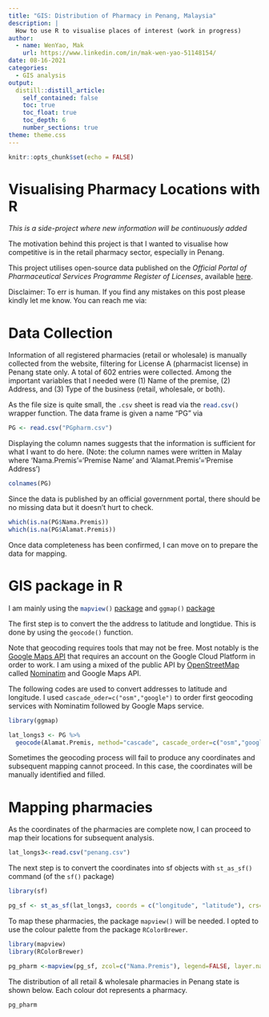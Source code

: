 ```yaml
---
title: "GIS: Distribution of Pharmacy in Penang, Malaysia"
description: |
  How to use R to visualise places of interest (work in progress)
author:
  - name: WenYao, Mak
    url: https://www.linkedin.com/in/mak-wen-yao-51148154/
date: 08-16-2021
categories: 
  - GIS analysis
output:
  distill::distill_article:
    self_contained: false
    toc: true
    toc_float: true
    toc_depth: 6
    number_sections: true
theme: theme.css
---
```


```r
knitr::opts_chunk$set(echo = FALSE)
```

# Visualising Pharmacy Locations with R

*This is a side-project where new information will be continuously added* 

The motivation behind this project is that I wanted to visualise how competitive is in the retail pharmacy sector, especially in Penang. 

This project utilises open-source data published on the *Official Portal of Pharmaceutical Services Programme Register of Licenses*, available [here](https://www.pharmacy.gov.my/v2/en/information/register-licences.html). 

Disclaimer: To err is human. If you find any mistakes on this post please kindly let me know. You can reach me via: 

# Data Collection 

Information of all registered pharmacies (retail or wholesale) is manually collected from the website, filtering for License A (pharmacist license) in Penang state only. A total of 602 entries were collected. Among the important variables that I needed were (1) Name of the premise, (2) Address, and (3) Type of the business (retail, wholesale, or both).  

As the file size is quite small, the `.csv`{.R} sheet is read via the `read.csv()`{.R} wrapper function. The data frame is given a name "PG" via

```r
PG <- read.csv("PGpharm.csv")
```

Displaying the column names suggests that the information is sufficient for what I want to do here. (Note: the column names were written in Malay where 'Nama.Premis'='Premise Name' and 'Alamat.Premis'='Premise Address') 

```r
colnames(PG)
```

Since the data is published by an official government portal, there should be no missing data but it doesn't hurt to check. 

```r
which(is.na(PG$Nama.Premis))
which(is.na(PG$Alamat.Premis))
```

Once data completeness has been confirmed, I can move on to prepare the data for mapping. 

# GIS package in R 

I am mainly using the `mapview()`{.R} [package](https://r-spatial.github.io/mapview/) and `ggmap()` [package](https://www.rdocumentation.org/packages/ggmap/versions/2.6.1)

The first step is to convert the the address to latitude and longtidue. This is done by using the `geocode()` function. 

Note that geocoding requires tools that may not be free. Most notably is the [Google Maps API](https://developers.google.com/maps/gmp-get-started) that requires an account on the Google Cloud Platform in order to work. I am using a mixed of the public API by [OpenStreetMap](https://www.openstreetmap.org/#map=6/4.116/109.455) called [Nominatim](http://nominatim.org/release-docs/latest/api/Overview/) and Google Maps API. 

The following codes are used to convert addresses to latitude and longitude. I used `cascade_oder=c("osm","google")` to order first geocoding services with Nominatim followed by Google Maps service.  

```r
library(ggmap)

lat_longs3 <- PG %>%
  geocode(Alamat.Premis, method="cascade", cascade_order=c("osm","google"), lat=latitude, long=longitude)
```

Sometimes the geocoding process will fail to produce any coordinates and subsequent mapping cannot proceed. In this case, the coordinates will be manually identified and filled. 

# Mapping pharmacies 

As the coordinates of the pharmacies are complete now, I can proceed to map their locations for subsequent analysis. 

```r
lat_longs3<-read.csv("penang.csv")
```

The next step is to convert the coordinates into sf objects with `st_as_sf()` command (of the `sf()` package)

```r
library(sf)

pg_sf <- st_as_sf(lat_longs3, coords = c("longitude", "latitude"), crs=4326)
```

To map these pharmacies, the package `mapview()` will be needed. I opted to use the colour palette from the package `RColorBrewer`.

```r
library(mapview)
library(RColorBrewer)

pg_pharm <-mapview(pg_sf, zcol=c("Nama.Premis"), legend=FALSE, layer.name = "Retail & Wholesale Pharmacies in Penang", col.regions=brewer.pal(9, "Reds"))
```

The distribution of all retail & wholesale pharmacies in Penang state is shown below. Each colour dot represents a pharmacy. 

```r
pg_pharm
```
